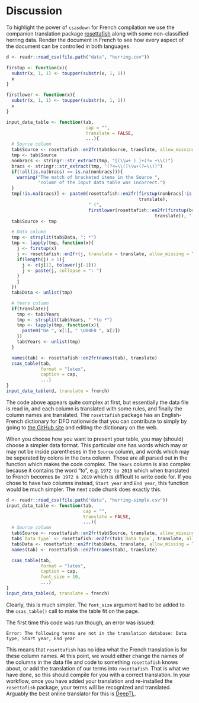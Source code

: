 # Discussion

To highlight the power of `csasdown` for French compilation we use the companion translation package [rosettafish](https://github.com/pbs-assess/rosettafish) along with some non-classified herring data. Render the document in French to see how every aspect of the document can be controlled in both languages.

```r
d <- readr::read_csv(file.path("data", "herring.csv"))

firstup <- function(x){
  substr(x, 1, 1) <- toupper(substr(x, 1, 1))
  x
}

firstlower <- function(x){
  substr(x, 1, 1) <- toupper(substr(x, 1, 1))
  x
}

input_data_table <- function(tab,
                              cap = "",
                              translate = FALSE,
                              ...){
  # Source column
  tab$Source <- rosettafish::en2fr(tab$Source, translate, allow_missing = TRUE)
  tmp <- tab$Source
  nonbracs <- stringr::str_extract(tmp, "[(\\w+ ) ]+(?= +\\()")
  bracs <- stringr::str_extract(tmp, "(?<=\\()\\w+(?=\\))")
  if(!all(is.na(bracs) == is.na(nonbracs))){
    warning("The match of bracketed items in the Source ",
            "column of the Input data table was incorrect.")
  }
  tmp[!is.na(bracs)] <- paste0(rosettafish::en2fr(firstup(nonbracs[!is.na(nonbracs)]),
                                                  translate),
                               " (",
                               firstlower(rosettafish::en2fr(firstup(bracs[!is.na(bracs)]),
                                                        translate)), ")")
  tab$Source <- tmp

  # Data column
  tmp <- strsplit(tab$Data, ": *")
  tmp <- lapply(tmp, function(x){
    j <- firstup(x)
    j <- rosettafish::en2fr(j, translate = translate, allow_missing = TRUE)
    if(length(j) > 1){
      j <- c(j[1], tolower(j[-1]))
      j <- paste(j, collapse = ": ")
    }
    j
  })
  tab$Data <- unlist(tmp)

  # Years column
  if(translate){
    tmp <- tab$Years
    tmp <- strsplit(tab$Years, " *to *")
    tmp <- lapply(tmp, function(x){
      paste0("De ", x[1], " \U00E0 ", x[2])
    })
    tab$Years <- unlist(tmp)
  }

  names(tab) <- rosettafish::en2fr(names(tab), translate)
  csas_table(tab,
             format = "latex",
             caption = cap,
             ...)
}
input_data_table(d, translate = french)
```

The code above appears quite complex at first, but essentially the data file is read in, and each column is translated with some rules, and finally the column names are translated. The `rosettafish` package has an English-French dictionary for DFO nationwide that you can contribute to simply by going to [the GitHub site](https://github.com/pbs-assess/rosettafish) and editing the dictionary on the web.

When you choose how you want to present your table, you may (should) choose a simpler data format. This particular one has words which may or may not be inside parentheses in the `Source` column, and words which may be seperated by colons in the `Data` column. Those are all parsed out in the function which makes the code complex. The `Years` column is also complex because it contains the word "to", e.g. `1972 to 2019` which when translated to French becomes `De 1972 à 2019` which is difficult to write code for. If you chose to have two columns instead, `Start year` and `End year`, this function would be much simpler. The next code chunk does exactly this.


```r
d <- readr::read_csv(file.path("data", "herring-simple.csv"))
input_data_table <- function(tab,
                             cap = "",
                             translate = FALSE,
                             ...){
  # Source column
  tab$Source <- rosettafish::en2fr(tab$Source, translate, allow_missing = TRUE)
  tab$`Data type` <- rosettafish::en2fr(tab$`Data type`, translate, allow_missing = TRUE)
  tab$Data <- rosettafish::en2fr(tab$Data, translate, allow_missing = TRUE)
  names(tab) <- rosettafish::en2fr(names(tab), translate)

  csas_table(tab,
             format = "latex",
             caption = cap,
             font_size = 10,
             ...)
}
input_data_table(d, translate = french)
```
Clearly, this is much simpler. The `font_size` argument had to be added to the `csas_table()` call to make the table fit on the page.

The first time this code was run though, an error was issued:

`Error: The following terms are not in the translation database: Data type, Start year, End year `

This means that `rosettafish` has no idea what the French translation is for these column names. At this point, we would either change the names of the columns in the data file and code to something `rosettafish` knows about, or add the translation of our terms into `rosettafish`. That is what we have done, so this should compile for you with a correct translation. In your workflow, once you have added your translation and re-installed the `rosettafish` package, your terms will be recognized and translated. Arguably the best online translator for this is [DeepTL](https://www.deepl.com/en/home).
